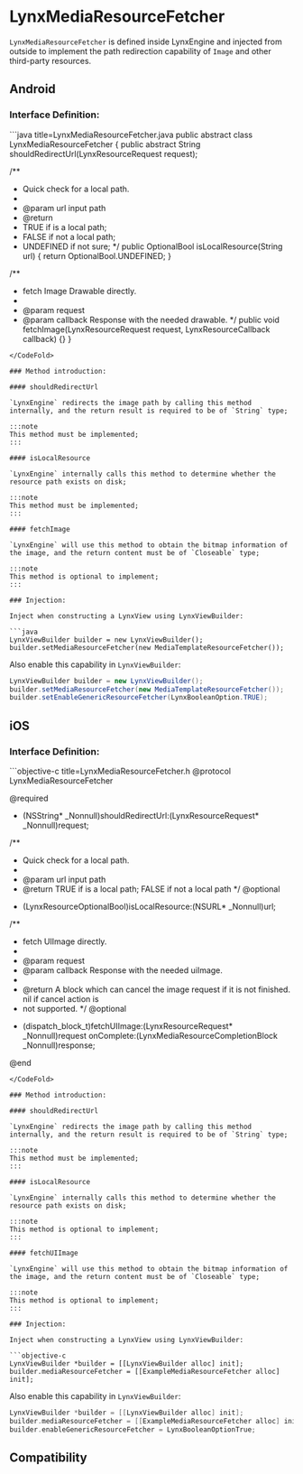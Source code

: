 
# LynxMediaResourceFetcher

`LynxMediaResourceFetcher` is defined inside LynxEngine and injected from outside to implement the path redirection capability of `Image` and other third-party resources.

## Android

### Interface Definition:

<CodeFold toggle>
```java title=LynxMediaResourceFetcher.java
public abstract class LynxMediaResourceFetcher {
  public abstract String shouldRedirectUrl(LynxResourceRequest request);

  /**
   * Quick check for a local path.
   *
   * @param url input path
   * @return
   *  TRUE if is a local path;
   *  FALSE if not a local path;
   *  UNDEFINED if not sure;
   */
  public OptionalBool isLocalResource(String url) {
    return OptionalBool.UNDEFINED;
  }

  /**
   * fetch Image Drawable directly.
   *
   * @param request
   * @param callback Response with the needed drawable.
   */
  public void fetchImage(LynxResourceRequest request, LynxResourceCallback<Closeable> callback) {}
}
```
</CodeFold>

### Method introduction:

#### shouldRedirectUrl

`LynxEngine` redirects the image path by calling this method internally, and the return result is required to be of `String` type;

:::note
This method must be implemented;
:::

#### isLocalResource

`LynxEngine` internally calls this method to determine whether the resource path exists on disk;

:::note
This method must be implemented;
:::

#### fetchImage

`LynxEngine` will use this method to obtain the bitmap information of the image, and the return content must be of `Closeable` type;

:::note
This method is optional to implement;
:::

### Injection:

Inject when constructing a LynxView using LynxViewBuilder:

```java
LynxViewBuilder builder = new LynxViewBuilder();
builder.setMediaResourceFetcher(new MediaTemplateResourceFetcher());
```

Also enable this capability in `LynxViewBuilder`:

```java
LynxViewBuilder builder = new LynxViewBuilder();
builder.setMediaResourceFetcher(new MediaTemplateResourceFetcher());
builder.setEnableGenericResourceFetcher(LynxBooleanOption.TRUE);
```

## iOS

### Interface Definition:

<CodeFold toggle>
```objective-c title=LynxMediaResourceFetcher.h
@protocol LynxMediaResourceFetcher <NSObject>

@required
- (NSString* _Nonnull)shouldRedirectUrl:(LynxResourceRequest* _Nonnull)request;

/**
 * Quick check for a local path.
 *
 * @param url input path
 * @return TRUE if is a local path; FALSE if not a local path
 */
@optional
- (LynxResourceOptionalBool)isLocalResource:(NSURL* _Nonnull)url;

/**
 * fetch UIImage directly.
 *
 * @param request
 * @param callback Response with the needed uiImage.
 *
 * @return A block which can cancel the image request if it is not finished. nil if cancel action is
 * not supported.
 */
@optional
- (dispatch_block_t)fetchUIImage:(LynxResourceRequest* _Nonnull)request
                      onComplete:(LynxMediaResourceCompletionBlock _Nonnull)response;

@end
```
</CodeFold>

### Method introduction:

#### shouldRedirectUrl

`LynxEngine` redirects the image path by calling this method internally, and the return result is required to be of `String` type;

:::note
This method must be implemented;
:::

#### isLocalResource

`LynxEngine` internally calls this method to determine whether the resource path exists on disk;

:::note
This method is optional to implement;
:::

#### fetchUIImage

`LynxEngine` will use this method to obtain the bitmap information of the image, and the return content must be of `Closeable` type;

:::note
This method is optional to implement;
:::

### Injection:

Inject when constructing a LynxView using LynxViewBuilder:

```objective-c
LynxViewBuilder *builder = [[LynxViewBuilder alloc] init];
builder.mediaResourceFetcher = [[ExampleMediaResourceFetcher alloc] init];
```

Also enable this capability in `LynxViewBuilder`:

```objective-c
LynxViewBuilder *builder = [[LynxViewBuilder alloc] init];
builder.mediaResourceFetcher = [[ExampleMediaResourceFetcher alloc] init];
builder.enableGenericResourceFetcher = LynxBooleanOptionTrue;
```

## Compatibility


<LegacyCompatTable metadata="lynx-native-api/lynx-view/add-lynx-view-client" />
